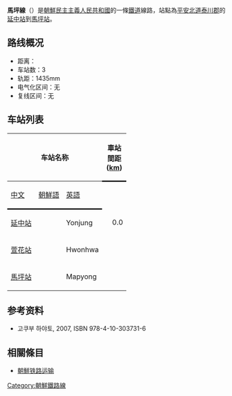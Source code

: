 '''馬坪線'''（{{kor|名=北|諺=마평선|漢=馬坪線|羅=Map'yŏng sŏn|f=y}}）是[[朝鮮民主主義人民共和國|朝鮮民主主義人民共和國]]的一條[[鐵道|鐵道]]線路，站點為[[平安北道|平安北道]][[泰川郡|泰川郡]]的[[延中站|延中站]]到[[馬坪站|馬坪站]]。

==路线概况==
*距离：
*车站数：3
*轨距：1435mm
*电气化区间：无
*复线区间：无

==车站列表==
{| class="wikitable"
|-
!colspan=3|车站名称
!style="width: 2.5em; border-bottom:solid 3px;" rowspan=2|車站間距 ([[km|km]])
!style="width: 2.5em; border-bottom:solid 3px;" rowspan=2|累計距離 (km)
!style="border-bottom:solid 3px;" rowspan=2|連接路線
|-
!style="border-bottom:solid 3px;"|[[中文|中文]]
!style="border-bottom:solid 3px;"|[[朝鮮語|朝鮮語]]
!style="border-bottom:solid 3px;"|[[英語|英語]]
|-
|[[延中站|延中站]]
|{{Lang|ko|연중역}}
|Yonjung
|style="text-align: right;"|0.0
|style="text-align: right;"|0.0
|[[青年八院線|青年八院線]]
|-
|[[萱花站|萱花站]]
|{{Lang|ko|훤화역}}
|Hwonhwa
|style="text-align: right;"| 
|style="text-align: right;"| 
| 
|-
|[[馬坪站_(平安北道)|馬坪站]]
|{{Lang|ko|마평역}}
|Mapyong
|style="text-align: right;"| 
|style="text-align: right;"| 
| 
|}

==参考资料==
* 고쿠부 하야토{{lang|ja|(国分隼人), 《将軍様の鉄道 北朝鮮鉄道事情》, 新潮社}}, 2007, ISBN 978-4-10-303731-6

==相關條目==
* [[朝鮮铁路运输|朝鮮铁路运输]]

{{朝鮮鐵路線}}
{{馬坪線}}

[[Category:朝鮮鐵路線|Category:朝鮮鐵路線]]
